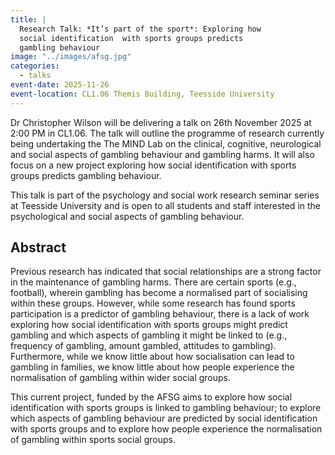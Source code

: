 ```yaml
---
title: |
  Research Talk: *It’s part of the sport*: Exploring how 
  social identification  with sports groups predicts 
  gambling behaviour
image: "../images/afsg.jpg"
categories:
  - talks
event-date: 2025-11-26
event-location: CL1.06 Themis Building, Teesside University
---
```


<!-- ![](../images/srdan_talk1.jpg){style="display: block; margin: 0 auto; width:50%" } -->

Dr Christopher Wilson will be delivering a talk on 26th November 2025 at 2:00 PM in CL1.06. The talk will outline the programme of research currently being undertaking the The MIND Lab on the clinical, cognitive, neurological and social aspects of gambling behaviour and gambling harms. It will also focus on a new project exploring how social identification with sports groups predicts gambling behaviour.

This talk is part of the psychology and social work research seminar series at Teesside University and is open to all students and staff interested in the psychological and social aspects of gambling behaviour.

## Abstract

Previous research has indicated that social relationships are a strong factor in the maintenance of gambling harms. There are certain sports (e.g., football), wherein gambling has become a normalised part of socialising within these groups. However, while some research has found sports participation is a predictor of gambling behaviour, there is a lack of work exploring how social identification with sports groups might predict gambling and which aspects of gambling it might be linked to (e.g., frequency of gambling, amount gambled, attitudes to gambling). Furthermore, while we know little about how socialisation can lead to gambling in families, we know little about how people experience the normalisation of gambling within wider social groups. 

This current project, funded by the AFSG  aims to explore how social identification with sports groups is linked to gambling behaviour; to explore which aspects of gambling behaviour are predicted by social identification with sports groups and to explore how people experience the normalisation of gambling within sports social groups.
